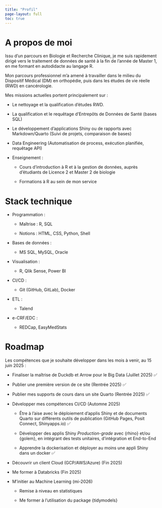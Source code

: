 ```yaml
---
title: "Profil"
page-layout: full
toc: true
---
```


# A propos de moi

Issu d'un parcours en Biologie et Recherche Clinique, je me suis rapidement dirigé vers le traitement de données de santé à la fin de l'année de Master 1, en me formant en autodidacte au langage R.

Mon parcours professionnel m'a amené à travailler dans le milieu du Dispositif Médical (DM) en orthopédie, puis dans les études de vie réelle (RWD) en cancérologie.

Mes missions actuelles portent principalement sur :

-   Le nettoyage et la qualification d'études RWD.

-   La qualification et le requêtage d'Entrepôts de Données de Santé (bases SQL)

-   Le développement d'applications Shiny ou de rapports avec Markdown/Quarto (Suivi de projets, comparaison de bases)

-   Data Engineering (Automatisation de process, exécution planifiée, requêtage API)

-   Enseignement :

    -   Cours d'introduction à R et à la gestion de données, auprès d'étudiants de Licence 2 et Master 2 de biologie

    -   Formations à R au sein de mon service

# Stack technique

-   Programmation :

    -   Maîtrise : R, SQL

    -   Notions : HTML, CSS, Python, Shell

-   Bases de données :

    -   MS SQL, MySQL, Oracle

-   Visualisation :

    -   R, Qlik Sense, Power BI

-   CI/CD :

    -   Git (GitHub, GitLab), Docker

-   ETL :

    -   Talend

-   e-CRF/EDC :

    -   REDCap, EasyMedStats


# Roadmap

Les compétences que je souhaite développer dans les mois à venir, au 15 juin 2025 :

-   Finaliser la maîtrise de Duckdb et Arrow pour le Big Data (Juillet 2025) ✅

-   Publier une première version de ce site (Rentrée 2025) ✅

-   Publier mes supports de cours dans un site Quarto (Rentrée 2025) ✅

-   Développer mes compétences CI/CD (Automne 2025)

    -   Être à l'aise avec le déploiement d'applis Shiny et de documents Quarto sur différents outils de publication (GitHub Pages, Posit Connect, Shinyapps.io) ✅

    -   Développer des applis Shiny *Production-grade* avec {rhino} et/ou {golem}, en intégrant des tests unitaires, d'intégration et End-to-End

    -   Apprendre la dockerisation et déployer au moins une appli Shiny dans un docker ✅

-   Découvrir un client Cloud (GCP/AWS/Azure) (Fin 2025)

-   Me former à Databricks (Fin 2025)

-   M'initier au Machine Learning (mi-2026)

    -   Remise à niveau en statistiques

    -   Me former à l'utilisation du package {tidymodels}
